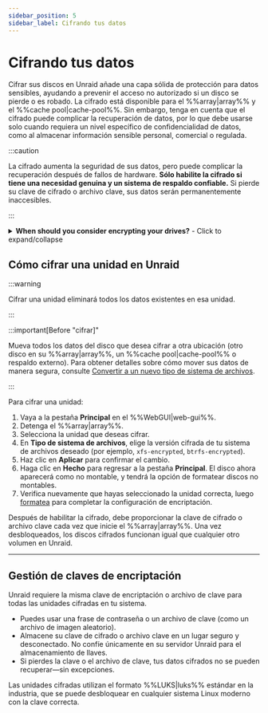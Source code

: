 ```yaml
---
sidebar_position: 5
sidebar_label: Cifrando tus datos
---
```


# Cifrando tus datos

Cifrar sus discos en Unraid añade una capa sólida de protección para datos sensibles, ayudando a prevenir el acceso no autorizado si un disco se pierde o es robado. La cifrado está disponible para el %%array|array%% y el %%cache pool|cache-pool%%. Sin embargo, tenga en cuenta que el cifrado puede complicar la recuperación de datos, por lo que debe usarse solo cuando requiera un nivel específico de confidencialidad de datos, como al almacenar información sensible personal, comercial o regulada.

:::caution

La cifrado aumenta la seguridad de sus datos, pero puede complicar la recuperación después de fallos de hardware. **Sólo habilite la cifrado si tiene una necesidad genuina y un sistema de respaldo confiable.** Si pierde su clave de cifrado o archivo clave, sus datos serán permanentemente inaccesibles.

:::

<details>
  <summary><strong>When should you consider encrypting your drives?</strong> - Click to expand/collapse</summary>

  - Almacenas datos confidenciales, regulados o sensibles en tu servidor Unraid.
  - Te preocupa el robo de datos si una unidad es físicamente removida o robada.
  - Necesitas cumplir con requisitos organizacionales o legales de protección de datos.

  Si usas Unraid principalmente para medios domésticos o archivos no sensibles, puede que la encriptación no sea necesaria y podría complicar la resolución de problemas y la recuperación.
</details>

## Cómo cifrar una unidad en Unraid

:::warning

Cifrar una unidad eliminará todos los datos existentes en esa unidad.

:::

:::important[Before "cifrar]"

Mueva todos los datos del disco que desea cifrar a otra ubicación (otro disco en su %%array|array%%, un %%cache pool|cache-pool%% o respaldo externo). Para obtener detalles sobre cómo mover sus datos de manera segura, consulte [Convertir a un nuevo tipo de sistema de archivos](../../using-unraid-to/manage-storage/file-systems.mdx#converting-to-a-new-file-system-type).

:::

Para cifrar una unidad:

1. Vaya a la pestaña **Principal** en el %%WebGUI|web-gui%%.
2. Detenga el %%array|array%%.
3. Selecciona la unidad que deseas cifrar.
4. En **Tipo de sistema de archivos**, elige la versión cifrada de tu sistema de archivos deseado (por ejemplo, `xfs-encrypted`, `btrfs-encrypted`).
5. Haz clic en **Aplicar** para confirmar el cambio.
6. Haga clic en **Hecho** para regresar a la pestaña **Principal**. El disco ahora aparecerá como no montable, y tendrá la opción de formatear discos no montables.
7. Verifica nuevamente que hayas seleccionado la unidad correcta, luego [formatea](../../using-unraid-to/manage-storage/file-systems.mdx#creating-a-file-system-formatting) para completar la configuración de encriptación.

Después de habilitar la cifrado, debe proporcionar la clave de cifrado o archivo clave cada vez que inicie el %%array|array%%. Una vez desbloqueados, los discos cifrados funcionan igual que cualquier otro volumen en Unraid.

---

## Gestión de claves de encriptación

Unraid requiere la misma clave de encriptación o archivo de clave para todas las unidades cifradas en tu sistema.

- Puedes usar una frase de contraseña o un archivo de clave (como un archivo de imagen aleatorio).
- Almacene su clave de cifrado o archivo clave en un lugar seguro y desconectado. No confíe únicamente en su servidor Unraid para el almacenamiento de llaves.
- Si pierdes la clave o el archivo de clave, tus datos cifrados no se pueden recuperar—sin excepciones.

Las unidades cifradas utilizan el formato %%LUKS|luks%% estándar en la industria, que se puede desbloquear en cualquier sistema Linux moderno con la clave correcta.
